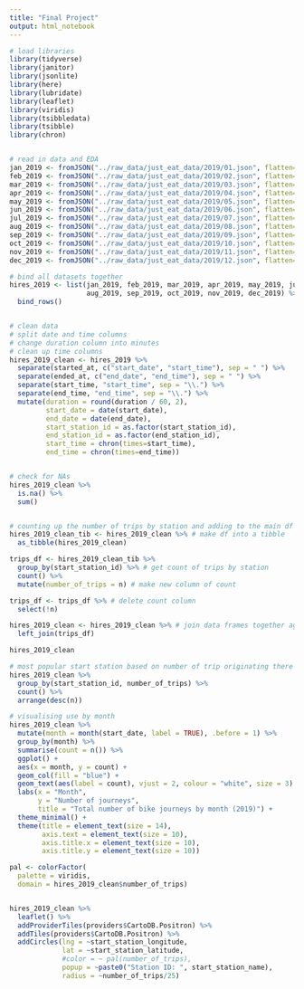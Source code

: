 ```yaml
---
title: "Final Project"
output: html_notebook
---
```


```r
# load libraries
library(tidyverse)
library(janitor)
library(jsonlite)
library(here)
library(lubridate)
library(leaflet)
library(viridis)
library(tsibbledata)
library(tsibble)
library(chron)



```

```r
# read in data and EDA
jan_2019 <- fromJSON("../raw_data/just_eat_data/2019/01.json", flatten=TRUE)
feb_2019 <- fromJSON("../raw_data/just_eat_data/2019/02.json", flatten=TRUE)
mar_2019 <- fromJSON("../raw_data/just_eat_data/2019/03.json", flatten=TRUE)
apr_2019 <- fromJSON("../raw_data/just_eat_data/2019/04.json", flatten=TRUE)
may_2019 <- fromJSON("../raw_data/just_eat_data/2019/05.json", flatten=TRUE)
jun_2019 <- fromJSON("../raw_data/just_eat_data/2019/06.json", flatten=TRUE)
jul_2019 <- fromJSON("../raw_data/just_eat_data/2019/07.json", flatten=TRUE)
aug_2019 <- fromJSON("../raw_data/just_eat_data/2019/08.json", flatten=TRUE)
sep_2019 <- fromJSON("../raw_data/just_eat_data/2019/09.json", flatten=TRUE)
oct_2019 <- fromJSON("../raw_data/just_eat_data/2019/10.json", flatten=TRUE)
nov_2019 <- fromJSON("../raw_data/just_eat_data/2019/11.json", flatten=TRUE)
dec_2019 <- fromJSON("../raw_data/just_eat_data/2019/12.json", flatten=TRUE)

# bind all datasets together 
hires_2019 <- list(jan_2019, feb_2019, mar_2019, apr_2019, may_2019, jun_2019, jul_2019,
                   aug_2019, sep_2019, oct_2019, nov_2019, dec_2019) %>% 
  bind_rows()


# clean data
# split date and time columns
# change duration column into minutes
# clean up time columns
hires_2019_clean <- hires_2019 %>% 
  separate(started_at, c("start_date", "start_time"), sep = " ") %>% 
  separate(ended_at, c("end_date", "end_time"), sep = " ") %>% 
  separate(start_time, "start_time", sep = "\\.") %>% 
  separate(end_time, "end_time", sep = "\\.") %>% 
  mutate(duration = round(duration / 60, 2),
         start_date = date(start_date),
         end_date = date(end_date),
         start_station_id = as.factor(start_station_id),
         end_station_id = as.factor(end_station_id),
         start_time = chron(times=start_time),
         end_time = chron(times=end_time))


# check for NAs
hires_2019_clean %>% 
  is.na() %>% 
  sum()


# counting up the number of trips by station and adding to the main df
hires_2019_clean_tib <- hires_2019_clean %>% # make df into a tibble
  as_tibble(hires_2019_clean)

trips_df <- hires_2019_clean_tib %>% 
  group_by(start_station_id) %>% # get count of trips by station
  count() %>% 
  mutate(number_of_trips = n) # make new column of count

trips_df <- trips_df %>% # delete count column
  select(!n) 

hires_2019_clean <- hires_2019_clean %>% # join data frames together again
  left_join(trips_df)

hires_2019_clean
```



```r
# most popular start station based on number of trip originating there
hires_2019_clean %>% 
  group_by(start_station_id, number_of_trips) %>% 
  count() %>% 
  arrange(desc(n))
```


```r
# visualising use by month
hires_2019_clean %>% 
  mutate(month = month(start_date, label = TRUE), .before = 1) %>% 
  group_by(month) %>% 
  summarise(count = n()) %>%
  ggplot() +
  aes(x = month, y = count) +
  geom_col(fill = "blue") +
  geom_text(aes(label = count), vjust = 2, colour = "white", size = 3) +
  labs(x = "Month",
       y = "Number of journeys",
       title = "Total number of bike journeys by month (2019)") +
  theme_minimal() +
  theme(title = element_text(size = 14),
        axis.text = element_text(size = 10),
        axis.title.x = element_text(size = 10),
        axis.title.y = element_text(size = 10))
```


```r

pal <- colorFactor(
  palette = viridis,
  domain = hires_2019_clean$number_of_trips)


hires_2019_clean %>% 
  leaflet() %>% 
  addProviderTiles(providers$CartoDB.Positron) %>% 
  addTiles(providers$CartoDB.Positron) %>%
  addCircles(lng = ~start_station_longitude,
             lat = ~start_station_latitude,
             #color = ~ pal(number_of_trips),
             popup = ~paste0("Station ID: ", start_station_name),
             radius = ~number_of_trips/25)
```

